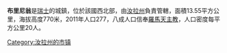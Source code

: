 '''布里尼翁'''是[[瑞士|瑞士]]的城鎮，位於該國西北部，由[[汝拉州|汝拉州]]負責管轄，面積13.55平方公里，海拔高度770米，2011年人口277，八成人口信奉[[羅馬天主教|羅馬天主教]]，人口密度每平方公里20人。

{{Switzerland-geo-stub}}
[[Category:汝拉州的市镇|Category:汝拉州的市镇]]